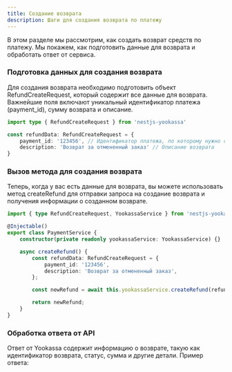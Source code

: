 ```yaml
---
title: Создание возврата
description: Шаги для создания возврата по платежу
---
```


В этом разделе мы рассмотрим, как создать возврат средств по платежу. Мы покажем, как подготовить данные для возврата и обработать ответ от сервиса.

<Steps>

### Подготовка данных для создания возврата

Для создания возврата необходимо подготовить объект RefundCreateRequest, который содержит все данные для возврата. Важнейшие поля включают уникальный идентификатор платежа (payment_id), сумму возврата и описание.

```typescript
import type { RefundCreateRequest } from 'nestjs-yookassa'

const refundData: RefundCreateRequest = {
	payment_id: '123456', // Идентификатор платежа, по которому нужно создать возврат
	description: 'Возврат за отмененный заказ' // Описание возврата
}
```

### Вызов метода для создания возврата

Теперь, когда у вас есть данные для возврата, вы можете использовать метод createRefund для отправки запроса на создание возврата и получения информации о созданном возврате.

```typescript
import { type RefundCreateRequest, YookassaService } from 'nestjs-yookassa';

@Injectable()
export class PaymentService {
	constructor(private readonly yookassaService: YookassaService) {}

	async createRefund() {
		const refundData: RefundCreateRequest = {
			payment_id: '123456',
			description: 'Возврат за отмененный заказ',
		};

		const newRefund = await this.yookassaService.createRefund(refundData);

		return newRefund;
	}
}
```

### Обработка ответа от API

Ответ от Yookassa содержит информацию о возврате, такую как идентификатор возврата, статус, сумма и другие детали. Пример ответа:

</Steps>
